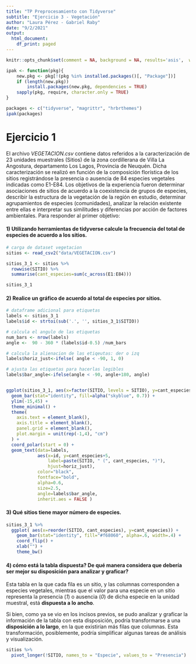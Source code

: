 ```yaml
---
title: "TP Preprocesamiento con Tidyverse"
subtitle: "Ejercicio 3 - Vegetación"
author: "Laura Pérez - Gabriel Raby"
date: "9/2/2021"
output:
  html_document:
    df_print: paged
---
```


```r
knitr::opts_chunk$set(comment = NA, background = NA, results='asis',  warning = FALSE)

ipak <- function(pkg){
    new.pkg <- pkg[!(pkg %in% installed.packages()[, "Package"])]
    if (length(new.pkg)) 
        install.packages(new.pkg, dependencies = TRUE)
    sapply(pkg, require, character.only = TRUE)
}

packages <- c("tidyverse", "magrittr", "hrbrthemes")
ipak(packages)

```

# Ejercicio 1

El archivo *VEGETACION.csv* contiene datos referidos a la caracterización de 23 unidades muestrales (Sitios) de la zona cordillerana de Villa La Angostura, departamento Los Lagos, Provincia de Neuquén. Dicha caracterización se realizó en función de la composición florística de los sitios registrándose la presencia o ausencia de 84 especies vegetales indicadas como E1-E84. Los objetivos de la experiencia fueron determinar asociaciones de sitios de acuerdo a la coexistencia de grupos de especies, describir la estructura de la vegetación de la región en estudio, determinar agrupamientos de especies (comunidades), analizar la relación existente entre ellas e interpretar sus similitudes y diferencias por acción de factores ambientales. Para responder al primer objetivo:

#### 1) Utilizando herramientas de tidyverse calcule la frecuencia del total de especies de acuerdo a los sitios.

```r
# carga de dataset vegetacion 
sitios <- read_csv2("data/VEGETACION.csv") 

sitios_3_1 <- sitios %>%
  rowwise(SITIO) %>%
  summarise(cant_especies=sum(c_across(E1:E84)))

sitios_3_1
```

#### 2) Realice un gráfico de acuerdo al total de especies por sitios.

```r
# dataframe adicional para etiquetas
labels <- sitios_3_1
labels$id <- strtoi(sub('.', '', sitios_3_1$SITIO))

# calcula el angulo de las etiquetas
num_bars <- nrow(labels)
angle <-  90 - 360 * (labels$id-0.5) /num_bars     

# calcula la alienacion de las etiqeutas: der o izq
labels$horiz_just<-ifelse( angle < -90, 1, 0)

# ajusta las etiquetas para hacerlas legibles
labels$bar_angle<-ifelse(angle < -90, angle+180, angle)


ggplot(sitios_3_1, aes(x=factor(SITIO, levels = SITIO), y=cant_especies)) +       
  geom_bar(stat="identity", fill=alpha("skyblue", 0.7)) +
  ylim(-15,45) +
  theme_minimal() +
  theme(
    axis.text = element_blank(),
    axis.title = element_blank(),
    panel.grid = element_blank(),
    plot.margin = unit(rep(-1,4), "cm")
  ) +
  coord_polar(start = 0) + 
  geom_text(data=labels, 
            aes(x=id, y=cant_especies+5, 
                label=paste(SITIO, " (", cant_especies, ")"), 
                hjust=horiz_just), 
            color="black", 
            fontface="bold",
            alpha=0.6, 
            size=2.5, 
            angle=labels$bar_angle, 
            inherit.aes = FALSE ) 
```

#### 3) Qué sitios tiene mayor número de especies.

```r
sitios_3_1 %>%
  ggplot( aes(x=reorder(SITIO, cant_especies), y=cant_especies)) +
    geom_bar(stat="identity", fill="#f68060", alpha=.6, width=.4) +
    coord_flip() +
    xlab("") +
    theme_bw()
```
  
#### 4) cómo está la tabla dispuesta? De qué manera considera que debería ser mejor su disposición para analizar y graficar?

Esta tabla en la que cada fila es un sitio, y las columnas corresponden a especies vegetales, mientras que el valor para una especie en un sitio representa la presencia (*1*) o ausencia (*0*) de dicha especie en la unidad muestral, está **dispuesta a lo ancho**.

Si bien, como ya se vio en los incisos previos, se pudo analizar y graficar la información de la tabla con esta disposición, podría transformarse a una **disposición a lo largo**, en la que existirían más filas que columnas. Esta transformación, posiblemente, podría simplificar algunas tareas de análisis y visualización.

```r
sitios %>%
  pivot_longer(!SITIO, names_to = "Especie", values_to = "Presencia")
```